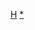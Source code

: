 {{asbox
|image=Sea cucumber.jpg
|category=海參小作品
|subject=與[[海參]]相關的
|name=Template:Holothuroidea-stub
}}<noinclude>[[Category:動物小作品模板|H]][[Category:海參小作品|*]]</noinclude>